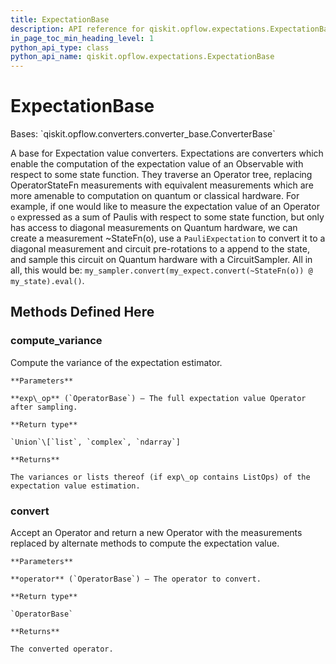 ```yaml
---
title: ExpectationBase
description: API reference for qiskit.opflow.expectations.ExpectationBase
in_page_toc_min_heading_level: 1
python_api_type: class
python_api_name: qiskit.opflow.expectations.ExpectationBase
---
```


# ExpectationBase

<Class id="qiskit.opflow.expectations.ExpectationBase" github="https://github.com/qiskit/qiskit/tree/stable/0.20/qiskit/opflow/expectations/expectation_base.py" signature="ExpectationBase">
  Bases: `qiskit.opflow.converters.converter_base.ConverterBase`

  A base for Expectation value converters. Expectations are converters which enable the computation of the expectation value of an Observable with respect to some state function. They traverse an Operator tree, replacing OperatorStateFn measurements with equivalent measurements which are more amenable to computation on quantum or classical hardware. For example, if one would like to measure the expectation value of an Operator `o` expressed as a sum of Paulis with respect to some state function, but only has access to diagonal measurements on Quantum hardware, we can create a measurement \~StateFn(o), use a `PauliExpectation` to convert it to a diagonal measurement and circuit pre-rotations to a append to the state, and sample this circuit on Quantum hardware with a CircuitSampler. All in all, this would be: `my_sampler.convert(my_expect.convert(~StateFn(o)) @ my_state).eval()`.

  ## Methods Defined Here

  ### compute\_variance

  <Function id="qiskit.opflow.expectations.ExpectationBase.compute_variance" name="compute_variance" signature="abstract ExpectationBase.compute_variance(exp_op)">
    Compute the variance of the expectation estimator.

    **Parameters**

    **exp\_op** (`OperatorBase`) – The full expectation value Operator after sampling.

    **Return type**

    `Union`\[`list`, `complex`, `ndarray`]

    **Returns**

    The variances or lists thereof (if exp\_op contains ListOps) of the expectation value estimation.
  </Function>

  ### convert

  <Function id="qiskit.opflow.expectations.ExpectationBase.convert" name="convert" signature="abstract ExpectationBase.convert(operator)">
    Accept an Operator and return a new Operator with the measurements replaced by alternate methods to compute the expectation value.

    **Parameters**

    **operator** (`OperatorBase`) – The operator to convert.

    **Return type**

    `OperatorBase`

    **Returns**

    The converted operator.
  </Function>
</Class>

